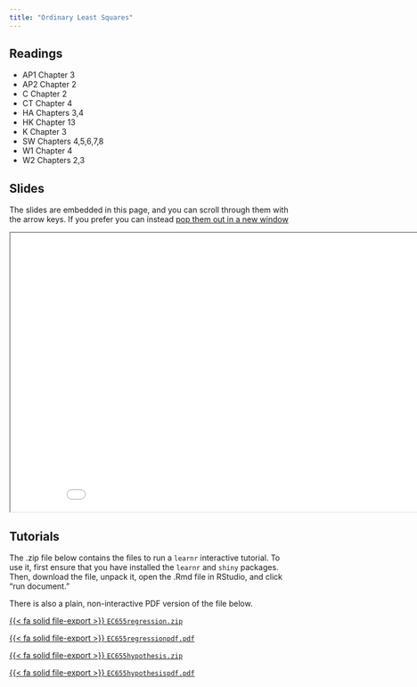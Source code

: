 ```yaml
---
title: "Ordinary Least Squares"
---
```



## Readings

- AP1 Chapter 3
- AP2 Chapter 2
- C Chapter 2
- CT Chapter 4
- HA Chapters 3,4
- HK Chapter 13
- K Chapter 3
- SW Chapters 4,5,6,7,8
- W1 Chapter 4
- W2 Chapters 2,3

## Slides

The slides are embedded in this page, and you can scroll through them with the arrow keys.  If you prefer you can instead <a href="/slides/ols/index.html" target="_blank">pop them out in a new window</a>


<div>

```{=html}
<p align="center"><iframe width="890" height="500" class="slide-deck" src="/slides/ols/"></iframe></p>
```

</div>

## Tutorials

The .zip file below contains the files to run a `learnr` interactive tutorial.  To use it, first ensure that you have installed the `learnr` and `shiny` packages.  Then, download the file, unpack it, open the .Rmd file in RStudio, and click "run document."

There is also a plain, non-interactive PDF version of the file below.

[{{< fa solid file-export >}} `EC655regression.zip`](/files/tutorials/EC655regression.zip)

[{{< fa solid file-export >}} `EC655regressionpdf.pdf`](/files/tutorials/EC655regressionpdf.pdf)

[{{< fa solid file-export >}} `EC655hypothesis.zip`](/files/tutorials/EC655hypothesis.zip)

[{{< fa solid file-export >}} `EC655hypothesispdf.pdf`](/files/tutorials/EC655hypothesispdf.pdf)



